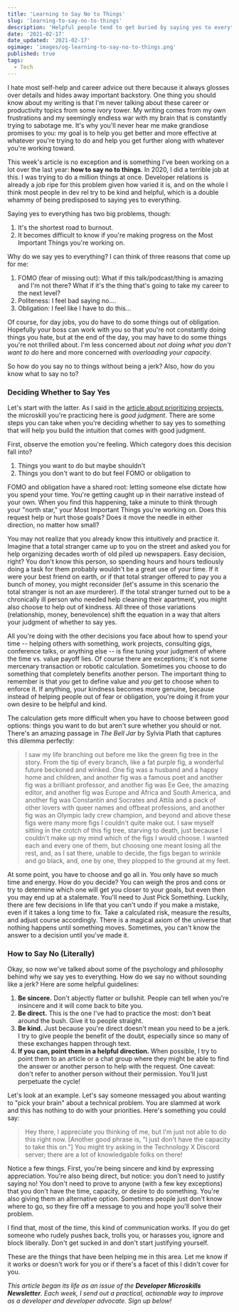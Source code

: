 ```yaml
---
title: 'Learning to Say No to Things'
slug: 'learning-to-say-no-to-things'
description: 'Helpful people tend to get buried by saying yes to everything. How do we improve at saying no? How do we know what to say no to?'
date: '2021-02-17'
date_updated: '2021-02-17'
ogimage: 'images/og-learning-to-say-no-to-things.png'
published: true
tags:
  - Tech
---
```


I hate most self-help and career advice out there because it always glosses over details and hides away important backstory. One thing you should know about my writing is that I'm never talking about these career or productivity topics from some ivory tower. My writing comes from my own frustrations and my seemingly endless war with my brain that is constantly trying to sabotage me. It's why you'll never hear me make grandiose promises to you: my goal is to help you get better and more effective at whatever you're trying to do and help you get further along with whatever you're working toward.

This week's article is no exception and is something I've been working on a lot over the last year: **how to say no to things**. In 2020, I did a terrible job at this. I was trying to do a million things at once. Developer relations is already a job ripe for this problem given how varied it is, and on the whole I think most people in dev rel try to be kind and helpful, which is a double whammy of being predisposed to saying yes to everything.

Saying yes to everything has two big problems, though:

1. It's the shortest road to burnout.
2. It becomes difficult to know if you're making progress on the Most Important Things you're working on.

Why do we say yes to everything? I can think of three reasons that come up for me:

1. FOMO (fear of missing out): What if this talk/podcast/thing is amazing and I'm not there? What if it's the thing that's going to take my career to the next level?
2. Politeness: I feel bad saying no....
3. Obligation: I feel like I have to do this...

Of course, for day jobs, you do have to do some things out of obligation. Hopefully your boss can work with you so that you're not constantly doing things you hate, but at the end of the day, you may have to do some things you're not thrilled about. I'm less concerned about _not doing what you don't want to do_ here and more concerned with _overloading your capacity_.

So how do you say no to things without being a jerk? Also, how do you know what to say no to?

### Deciding Whether to Say Yes

Let's start with the latter. As I said in the [article about prioritizing projects](/how-to-prioritize-projects), the microskill you're practicing here is _good judgment_. There are some steps you can take when you're deciding whether to say yes to something that will help you build the intuition that comes with good judgment.

First, observe the emotion you're feeling. Which category does this decision fall into?

1. Things you want to do but maybe shouldn't
2. Things you don't want to do but feel FOMO or obligation to

FOMO and obligation have a shared root: letting someone else dictate how you spend your time. You're getting caught up in their narrative instead of your own. When you find this happening, take a minute to think through your "north star," your Most Important Things you're working on. Does this request help or hurt those goals? Does it move the needle in either direction, no matter how small?

You may not realize that you already know this intuitively and practice it. Imagine that a total stranger came up to you on the street and asked you for help organizing decades worth of old piled up newspapers. Easy decision, right? You don't know this person, so spending hours and hours tediously doing a task for them probably wouldn't be a great use of your time. If it were your best friend on earth, or if that total stranger offered to pay you a bunch of money, you might reconsider (let's assume in this scenario the total stranger is not an axe murderer). If the total stranger turned out to be a chronically ill person who needed help cleaning their apartment, you might also choose to help out of kindness. All three of those variations (relationship, money, benevolence) shift the equation in a way that alters your judgment of whether to say yes.

All you're doing with the other decisions you face about how to spend your time -- helping others with something, work projects, consulting gigs, conference talks, or anything else -- is fine tuning your judgment of where the time vs. value payoff lies. Of course there are exceptions; it's not some mercenary transaction or robotic calculation. Sometimes you choose to do something that completely benefits another person. The important thing to remember is that _you_ get to define value and _you_ get to choose when to enforce it. If anything, your kindness becomes more genuine, because instead of helping people out of fear or obligation, you're doing it from your own desire to be helpful and kind.

The calculation gets more difficult when you have to choose between good options: things you want to do but aren't sure whether you should or not. There's an amazing passage in _The Bell Jar_ by Sylvia Plath that captures this dilemma perfectly:

> I saw my life branching out before me like the green fig tree in the story. From the tip of every branch, like a fat purple fig, a wonderful future beckoned and winked. One fig was a husband and a happy home and children, and another fig was a famous poet and another fig was a brilliant professor, and another fig was Ee Gee, the amazing editor, and another fig was Europe and Africa and South America, and another fig was Constantin and Socrates and Attila and a pack of other lovers with queer names and offbeat professions, and another fig was an Olympic lady crew champion, and beyond and above these figs were many more figs I couldn't quite make out. I saw myself sitting in the crotch of this fig tree, starving to death, just because I couldn't make up my mind which of the figs I would choose. I wanted each and every one of them, but choosing one meant losing all the rest, and, as I sat there, unable to decide, the figs began to wrinkle and go black, and, one by one, they plopped to the ground at my feet.

At some point, you have to choose and go all in. You only have so much time and energy. How do you decide? You can weigh the pros and cons or try to determine which one will get you closer to your goals, but even then you may end up at a stalemate. You'll need to Just Pick Something. Luckily, there are few decisions in life that you can't undo if you make a mistake, even if it takes a long time to fix. Take a calculated risk, measure the results, and adjust course accordingly. There is a magical axiom of the universe that nothing happens until something moves. Sometimes, you can't know the answer to a decision until you've made it.

### How to Say No (Literally)

Okay, so now we've talked about some of the psychology and philosophy behind why we say yes to everything. How do we say no without sounding like a jerk? Here are some helpful guidelines:

1. **Be sincere.** Don't abjectly flatter or bullshit. People can tell when you're insincere and it will come back to bite you.
2. **Be direct.** This is the one I've had to practice the most: don't beat around the bush. Give it to people straight.
3. **Be kind.** Just because you're direct doesn't mean you need to be a jerk. I try to give people the benefit of the doubt, especially since so many of these exchanges happen through text.
4. **If you can, point them in a helpful direction.** When possible, I try to point them to an article or a chat group where they might be able to find the answer or another person to help with the request. One caveat: don't refer to another person without their permission. You'll just perpetuate the cycle!

Let's look at an example. Let's say someone messaged you about wanting to "pick your brain" about a technical problem. You are slammed at work and this has nothing to do with your priorities. Here's something you could say:

> Hey there, I appreciate you thinking of me, but I'm just not able to do this right now. [Another good phrase is, "I just don't have the capacity to take this on."] You might try asking in the Technology X Discord server; there are a lot of knowledgable folks on there!

Notice a few things. First, you're being sincere and kind by expressing appreciation. You're also being direct, but notice: you don't need to justify saying no! You don't need to prove to anyone (with a few key exceptions) that you don't have the time, capacity, or desire to do something. You're also giving them an alternative option. Sometimes people just don't know where to go, so they fire off a message to you and hope you'll solve their problem.

I find that, most of the time, this kind of communication works. If you do get someone who rudely pushes back, trolls you, or harasses you, ignore and block liberally. Don't get sucked in and don't start justifying yourself.

These are the things that have been helping me in this area. Let me know if it works or doesn't work for you or if there's a facet of this I didn't cover for you.

_This article began its life as an issue of the **Developer Microskills Newsletter**. Each week, I send out a practical, actionable way to improve as a developer and developer advocate. Sign up below!_
